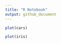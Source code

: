```yaml
---
title: "R Notebook"
output: github_document
---
```



```r
plot(cars)
```

```r
plot(iris)
```

